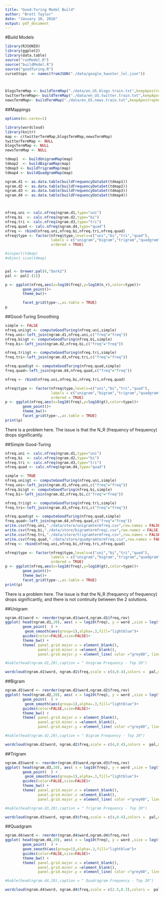 ```yaml
---
title: "Good-Turing Model Build"
author: "Brett Taylor"
date: "January 10, 2016"
output: pdf_document
---
```

#Build Models
```r
library(RJSONIO)
library(ggplot2)
library(data.table)
source("runModel.R")
source("buildModel.R")
source("goodTuring.R")
curseStops  <- names(fromJSON("./data/google_twunter_lol.json"))



blogsTermMap <- buildTermMap("./data/en_US.blogs.train.txt",keepApostrophe=TRUE)
twitterTermMap<- buildTermMap("./data/en_US.twitter.train.txt",keepApostrophe=TRUE)
newsTermMap<- buildTermMap("./data/en_US.news.train.txt",keepApostrophe=TRUE)


```



##Mappings 

```r
options(mc.cores=1)

library(wordcloud) 
library(knitr)
map <- c(twitterTermMap,blogsTermMap,newsTermMap)
twitterTermMap <- NULL
blogsTermMap <- NULL
newsTermMap <- NULL

tdmap1  <- buildUnigramMap(map)
tdmap2  <- buildBigramMap(map)
tdmap3 <- buildTrigramMap(map)
tdmap4 <- buildQuadgramMap(map)

ngram.d1 <- as.data.table(buildFrequencyDataSet(tdmap1))
ngram.d2 <- as.data.table(buildFrequencyDataSet(tdmap2))
ngram.d3 <- as.data.table(buildFrequencyDataSet(tdmap3))
ngram.d4 <- as.data.table(buildFrequencyDataSet(tdmap4))



nfreq.uni <- calc.nfreq(ngram.d1,type="uni")
nfreq.bi  <- calc.nfreq(ngram.d2,type="bi")
nfreq.tri <- calc.nfreq(ngram.d3,type="tri")
nfreq.quad <- calc.nfreq(ngram.d4,type="quad")
nfreq <- rbind(nfreq.uni,nfreq.bi,nfreq.tri,nfreq.quad)
nfreq$type <- factor(nfreq$type,levels=c("uni","bi","tri","quad"),
                     labels = c("unigram","bigram","trigram","quadgram"),
                     ordered = TRUE)

#inspect(tdmap)
#object.size(tdmap)


pal <- brewer.pal(6,"Dark2")
pal <- pal[-(1)]

```


```r

p <- ggplot(nfreq,aes(x=log10(freq),y=log10(n_r),color=type))+
        geom_point()+ 
        theme_bw()+

        facet_grid(type~.,as.table = TRUE)
p
```

##Good-Turing Smoothing

```r
simple <- FALSE
nfreq.uni$gt <- computeGoodTuring(nfreq.uni,simple)
freq.uni<-left_join(ngram.d1,nfreq.uni,c("freq"="freq"))
nfreq.bi$gt <- computeGoodTuring(nfreq.bi,simple)
freq.bi<-left_join(ngram.d2,nfreq.bi,c("freq"="freq"))

nfreq.tri$gt <- computeGoodTuring(nfreq.tri,simple)
freq.tri<-left_join(ngram.d3,nfreq.tri,c("freq"="freq"))

nfreq.quad$gt <- computeGoodTuring(nfreq.quad,simple)
freq.quad<-left_join(ngram.d4,nfreq.quad,c("freq"="freq"))

nfreq <- rbind(nfreq.uni,nfreq.bi,nfreq.tri,nfreq.quad)

nfreq$type <- factor(nfreq$type,levels=c("uni","bi","tri","quad"),
                     labels = c("unigram","bigram","trigram","quadgram"),
                     ordered = TRUE)
p <- ggplot(nfreq,aes(x=log10(freq),y=log10(gt),color=type))+
        geom_point()+ 
        theme_bw()+
        facet_grid(type~.,as.table = TRUE)
print(p)
```

There is a problem here.   The issue is that the N_R (frequency of frequency) drops significantly.

##Simple Good-Turing

```r
nfreq.uni <- calc.nfreq(ngram.d1,type="uni")
nfreq.bi  <- calc.nfreq(ngram.d2,type="bi")
nfreq.tri <- calc.nfreq(ngram.d3,type="tri")
nfreq.quad <- calc.nfreq(ngram.d4,type="quad")

simple <- TRUE
nfreq.uni$gt <- computeGoodTuring(nfreq.uni,simple)
freq.uni<-left_join(ngram.d1,nfreq.uni,c("freq"="freq"))
nfreq.bi$gt <- computeGoodTuring(nfreq.bi,simple)
freq.bi<-left_join(ngram.d2,nfreq.bi,c("freq"="freq"))

nfreq.tri$gt <- computeGoodTuring(nfreq.tri,simple)
freq.tri<-left_join(ngram.d3,nfreq.tri,c("freq"="freq"))

nfreq.quad$gt <- computeGoodTuring(nfreq.quad,simple)
freq.quad<-left_join(ngram.d4,nfreq.quad,c("freq"="freq"))
write.csv(freq.uni,"./data/store/unigramtermfreq.csv",row.names = FALSE)
write.csv(freq.bi,"./data/store/bigramtermfreqi.csv",row.names = FALSE)
write.csv(freq.tri,"./data/store/trigramtermfreq.csv",row.names = FALSE)
write.csv(freq.quad,"./data/store/quadgramtermfreq.csv",row.names = FALSE)
nfreq <- rbind(nfreq.uni,nfreq.bi,nfreq.tri,nfreq.quad)

nfreq$type <- factor(nfreq$type,levels=c("uni","bi","tri","quad"),
                     labels = c("unigram","bigram","trigram","quadgram"),
                     ordered = TRUE)
p <- ggplot(nfreq,aes(x=log10(freq),y=log10(gt),color=type))+
        geom_point()+ 
        theme_bw()+
        facet_grid(type~.,as.table = TRUE)
print(p)
```


There is a problem here.   The issue is that the N_R (frequency of frequency) drops significantly, and there is not continuity between the 2 solutions.


\newpage
##Unigram


```r
ngram.d1$word <- reorder(ngram.d1$word,ngram.d1$freq,rev)
ggplot( head(ngram.d1,20), aes( x = log10(freq), y = word ,size = log(freq), color=log(freq))) + 
        geom_point(  ) + 
         geom_smooth(aes(group=1),alpha=.3,fill="lightblue")+
        guides(color=FALSE,size=FALSE)+
        theme_bw() + 
        theme( panel.grid.major.x = element_blank(), 
               panel.grid.minor.x =element_blank(), 
               panel.grid.major.y = element_line( color ="grey60", linetype ="dashed"))
```

```r
#kable(head(ngram.d1,20),caption = " Unigram Frequency - Top 20")

wordcloud(ngram.d1$word, ngram.d1$freq,scale = c(4,0.4),colors =  pal,max.words = 300)


```

\newpage

##Bigram

```r
ngram.d2$word <- reorder(ngram.d2$word,ngram.d2$freq,rev)
ggplot( head(ngram.d2,20), aes( x = log10(freq), y = word ,size = log(freq), color=log(freq))) + 
        geom_point(  ) + 
         geom_smooth(aes(group=1),alpha=.3,fill="lightblue")+
        guides(color=FALSE,size=FALSE)+
        theme_bw() + 
        theme( panel.grid.major.x = element_blank(), 
               panel.grid.minor.x =element_blank(), 
               panel.grid.major.y = element_line( color ="grey60", linetype ="dashed"))
```


```r
#kable(head(ngram.d2,20),caption = " Bigram Frequency - Top 20")

wordcloud(ngram.d2$word, ngram.d2$freq,scale = c(4,0.4),colors =  pal,max.words = 300)


```

\newpage

##Trigram

```r
ngram.d3$word <- reorder(ngram.d3$word,ngram.d3$freq,rev)
ggplot( head(ngram.d3,20), aes( x = log10(freq), y = word ,size = log(freq), color=log(freq))) + 
        geom_point(  ) + 
         geom_smooth(aes(group=1),alpha=.3,fill="lightblue")+
        guides(color=FALSE,size=FALSE)+
        theme_bw() + 
        theme( panel.grid.major.x = element_blank(), 
               panel.grid.minor.x =element_blank(), 
               panel.grid.major.y = element_line( color ="grey60", linetype ="dashed"))
```


```r
#kable(head(ngram.d3,20),caption = " Trigram Frequency - Top 20")

wordcloud(ngram.d3$word, ngram.d3$freq,scale = c(4,0.4),colors =  pal,max.words = 300)


```

\newpage

##Quadgram

```r
ngram.d4$word <- reorder(ngram.d4$word,ngram.d4$freq,rev)
ggplot( head(ngram.d4,20), aes( x = log10(freq), y = word ,size = log(freq), color=log(freq))) + 
        geom_point(  ) + 
        geom_smooth(aes(group=1),alpha=.3,fill="lightblue")+
        guides(color=FALSE,size=FALSE)+
        theme_bw() + 
        theme( panel.grid.major.x = element_blank(), 
               panel.grid.minor.x =element_blank(), 
               panel.grid.major.y = element_line( color ="grey60", linetype ="dashed"))
```

```r
#kable(head(ngram.d4,20),caption = " Quadragram Frequency - Top 20")

wordcloud(ngram.d4$word, ngram.d4$freq,scale = c(2.5,0.3),colors =  pal,max.words = 75)


```